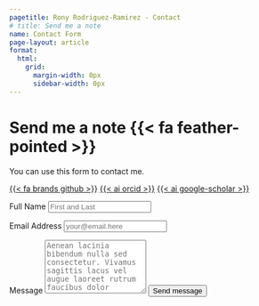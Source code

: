 ```yaml
---
pagetitle: Rony Rodriguez-Ramirez - Contact
# title: Send me a note
name: Contact Form
page-layout: article
format: 
  html: 
    grid:
      margin-width: 0px
      sidebar-width: 0px
---
```


# Send me a note {{< fa feather-pointed >}}

You can use this form to contact me.

<a class="link me-1" href="https://github.com/rrmaximiliano" title="github" target="_blank" rel="noopener">{{< fa brands github >}}</a>
<a class="link me-1" href="https://orcid.org/0000-0003-2640-484X" title="orcid" target="_blank" rel="noopener">{{< ai orcid >}}</a>
<a class="link me-1" href="https://scholar.google.com/citations?user=PA_LMYMAAAAJ&hl=en" title="Google Scholar" target="_blank"rel="noopener">{{< ai google-scholar >}}</a>

<form action="https://formspree.io/f/xjkbevqj" method="POST" accept-charset="utf-8">


<label for="full-name">Full Name</label>
<input type="text" name="name" id="full-name" class="form-control" placeholder="First and Last" required>

<label for="email-address">Email Address</label>
<input type="email" name="_replyto" id="email-address" class="form-control" placeholder="your@email.here" required>

<label for="message">Message</label>
  <textarea rows="6" name="message" id="message" class="form-control" placeholder="Aenean lacinia bibendum nulla sed consectetur. Vivamus sagittis lacus vel augue laoreet rutrum faucibus dolor auctor. Donec ullamcorper nulla non metus auctor fringilla nullam quis risus." required></textarea>

<button type="submit" class="btn btn-primary mt-4">Send message</button>
</form>
